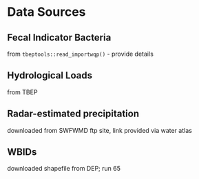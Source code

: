 # Data Sources  

## Fecal Indicator Bacteria  

from `tbeptools::read_importwqp()` - provide details  

## Hydrological Loads  

from TBEP


## Radar-estimated precipitation  

downloaded from SWFWMD ftp site, link provided via water atlas  


## WBIDs  

downloaded shapefile from DEP; run 65  